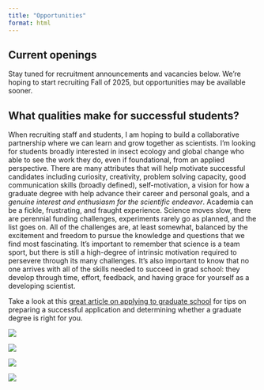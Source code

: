 ```yaml
---
title: "Opportunities"
format: html
---
```


## Current openings
Stay tuned for recruitment announcements and vacancies below. We're hoping to start recruiting Fall of 2025, but opportunities may be available sooner.

## What qualities make for successful students?
When recruiting staff and students, I am hoping to build a collaborative partnership where we can learn and grow together as scientists. I'm looking for students broadly interested in insect ecology and global change who able to see the work they do, even if foundational, from an applied perspective. There are many attributes that will help motivate successful candidates including curiosity, creativity, problem solving capacity, good communication skills (broadly defined), self-motivation, a vision for how a graduate degree with help advance their career and personal goals, and a *genuine interest and enthusiasm for the scientific endeavor*. Academia can be a fickle, frustrating, and fraught experience. Science moves slow, there are perennial funding challenges, experiments rarely go as planned, and the list goes on. All of the challenges are, at least somewhat, balanced by the excitement and freedom to pursue the knowledge and questions that we find most fascinating. It's important to remember that science is a team sport, but there is still a high-degree of intrinsic motivation required to persevere through its many challenges. It's also important to know that no one arrives with all of the skills needed to succeed in grad school: they develop through time, effort, feedback, and having grace for yourself as a developing scientist. 

Take a look at this [great article on applying to graduate school](https://esajournals.onlinelibrary.wiley.com/doi/10.1002/bes2.1917) for tips on preparing a successful application and determining whether a graduate degree is right for you. 

::: {layout="[1,1,1,1]"}
![](./media/opportunities/opportunities1.jpg){.lightbox}

![](./media/opportunities/opportunities2.JPG){.lightbox}

![](./media/opportunities/opportunities5.jpg){.lightbox}

![](./media/opportunities/opportunities4.jpg){.lightbox}
:::